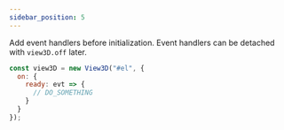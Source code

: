 ```yaml
---
sidebar_position: 5
---
```



<OptionDescriptor type="object" defaultVal="{}" />

Add event handlers before initialization.
Event handlers can be detached with `view3D.off` later.

```js
const view3D = new View3D("#el", {
  on: {
    ready: evt => {
      // DO_SOMETHING
    }
  }
});
```
